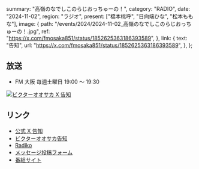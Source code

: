   summary: "高嶺のなでしこのらじおっちゅーの！",
  category: "RADIO",
  date: "2024-11-02",
  region: "ラジオ",
  present: ["橋本桃呼", "日向端ひな", "松本ももな"],
  image: {
    path: "/events/2024/2024-11-02_高嶺のなでしこのらじおっちゅーの！.jpg",
    ref: "https://x.com/fmosaka851/status/1852625363186393589",
  },
  link: {
    text: "告知",
    url: "https://x.com/fmosaka851/status/1852625363186393589",
  },
};

## 放送

- FM 大阪 毎週土曜日 19:00 〜 19:30

[![ビクターオオサカ X 告知](/events/2024/2024-11-02_高嶺のなでしこのらじおっちゅーの！_1.jpg)](/events/2024/2024-11-02_高嶺のなでしこのらじおっちゅーの！_1.jpg)

## リンク

- [公式 X 告知](https://x.com/takanenofficial/status/1852648245375230441)
- [ビクターオオサカ告知](https://x.com/VictorE_osaka/status/1852674531627774214)
- [Radiko](https://radiko.jp/share/?sid=FMO&t=20241005190000)
- [メッセージ投稿フォーム](https://fmosaka.futureartist.net/enquete/354047)
- [番組サイト](https://www.fmosaka.net/_ct/17722199)
